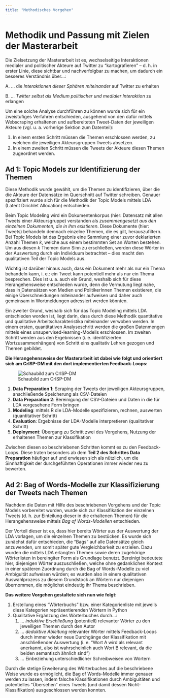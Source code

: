 ```yaml
---
title: "Methodisches Vorgehen"
---
```


# Methodik und Passung mit Zielen der Masterarbeit

Die Zielsetzung der Masterarbeit ist es, wechselseitige Interaktionen medialer und politischer Akteure auf Twitter zu "kartografieren" -- d. h. in erster Linie, diese sichtbar und nachverfolgbar zu machen, um dadurch ein besseres Verständnis über...:

A. ... die *Interaktionen dieser Sphären miteinander* auf Twitter zu erhalten

B. ... *Twitter selbst als Medium politischer und medialer Interaktion* zu erlangen

Um eine solche Analyse durchführen zu können wurde sich für ein zweistufiges Verfahren entschieden, ausgehend von den dafür mittels Webscraping erhaltenen und aufbereiteten Tweet-Daten der jeweiligen Akteure (vgl. u. a. vorherige Sektion zum Datenteil):

1.  In einem ersten Schritt müssen die Themen erschlossen werden, zu welchen die jeweiligen Akteursgruppen Tweets absetzen.
2.  In einem zweiten Schritt müssen die Tweets der Akteure diesen Themen zugeordnet werden.

## Ad 1: Topic Models zur Identifizierung der Themen

Diese Methodik wurde gewählt, um die Themen zu identifizieren, über die die Akteure der Datensätze im Querschnitt auf Twitter schreiben. Genauer spezifiziert wurde sich für die Methodik der Topic Models mittels LDA (Latent Dirichlet Allocation) entschieden.

Beim Topic Modeling wird ein Dokumentenkorpus (hier: Datensatz mit allen Tweets einer Akteursgruppe) verstanden als *zusammengesetzt aus den einzelnen Dokumenten, die in ihm existieren*. Diese Dokumente (hier: Tweets) behandeln demnach einzelne Themen, die es gilt, herauszufiltern. Bei Topic Models ist das Ergebnis eine Sammlung einer zuvor deklarierten Anzahl Themen *k*, welche aus einem bestimmten Set an Worten bestehen. Um aus diesen *k* Themen dann Sinn zu erschließen, werden diese Wörter in der Auswertung durch ein Individuum betrachtet -- dies macht den qualitativen Teil der Topic Models aus.

Wichtig ist darüber hinaus auch, dass ein Dokument mehr als nur ein Thema behandeln kann, i. e.: ein Tweet kann potentiell mehr als nur ein Thema besprechen. Dies ist u. a. auch ein Grund, weshalb sich für diese Herangehensweise entschieden wurde, denn die Vermutung liegt nahe, dass in Datensätzen von Medien und PolitikerInnen Themen existieren, die einige Überschneidungen miteinander aufweisen und daher auch gemeinsam in Wortmeldungen adressiert werden könnten.

Ein zweiter Grund, weshalb sich für das Topic Modeling mittels LDA entschieden worden ist, liegt darin, dass durch diese Methodik quantitative und qualitative Arbeitscharakteristika miteinander verwoben werden. In einem ersten, quantitativen Analyseschritt werden die großen Datenmengen mittels eines unsupervised-learning-Modells erschlossen. Im zweiten Schritt werden aus den Ergebnissen (i. e. identifizierten Wortzusammenhängen) von Schritt eins qualitativ Lehren gezogen und Themen gebildet.

**Die Herangehensweise der Masterarbeit ist dabei wie folgt und orientiert sich am CrISP-DM mit den dort implementierten Feedback-Loops:**

![Schaubild zum CrISP-DM](images/crisp-dm_lifecycle-01.png){fig-align="center"}

1.  **Data Preparation 1**: Scraping der Tweets der jeweiligen Akteursgruppen, anschließende Speicherung als CSV-Dateien
2.  **Data Preparation 2**: Bereinigung der CSV-Dateien und Daten in die für LDA vorgesehene Form bringen
3.  **Modeling**: mittels R die LDA-Modelle spezifizieren, rechnen, auswerten (quantitativer Schritt)
4.  **Evaluation**: Ergebnisse der LDA-Modelle interpretieren (qualitativer Schritt)
5.  **Deployment**: Übergang zu Schritt zwei des Vorgehens, Nutzung der erhaltenen Themen zur Klassifikation

Zwischen diesen so beschriebenen Schritten kommt es zu den Feedback-Loops. Diese traten besonders ab dem **Teil 2 des Schrittes Data Preparation** häufiger auf und erwiesen sich als nützlich, um die Sinnhaftigkeit der durchgeführten Operationen immer wieder neu zu bewerten.

## Ad 2: Bag of Words-Modelle zur Klassifizierung der Tweets nach Themen

Nachdem die Daten mit Hilfe des beschriebenen Vorgehens und der Topic Models vorbereitet wurden, wurde sich zur Klassifikation der einzelnen Tweets (d. h. zur Einteilung dieser in die erhaltenen Themen) für die Herangehensweise mittels *Bag of Words-Modellen* entschieden.

Der Vorteil dieser ist es, dass hier bereits Wörter aus der Auswertung der LDA vorlagen, um die einzelnen Themen zu bestücken. Es wurde sich zunächst dafür entschieden, die "Bags" auf alle Datensätze gleich anzuwenden, um somit später gute Vergleichbarkeit zu erzielen. Dazu wurden die mittels LDA erlangten Themen sowie deren zugehörige Wörterlisten in bereingiter Form als Grundlage benutzt. Bereinigt bedeutete hier, diejenigen Wörter auszuschließen, welche ohne gedanklichen Kontext in einer späteren Zuordnung durch die Bag of Words-Modelle zu viel Ambiguität aufweisen würden; es wurden also in einem qualitativen Auswahlprozess zu diesem Grundstock an Wörtern nur diejenigen übernommen, die möglichst eindeutig ihr Thema beschrieben.

**Das weitere Vorgehen gestaltete sich nun wie folgt:**

1.  Erstellung eines "Wörterbuchs" bzw. einer Kategorienliste mit jeweils diese Kategorien repräsentierenden Wörtern in Python
2.  Qualitative Ergänzung des Wörterbuches durch...:
    1.  ... *induktive Erschließung* (potentiell) relevanter Wörter zu den jeweiligen Themen durch den Autor
    2.  ... *deduktive Ableitung* relevanter Wörter mittels Feedback-Loops durch immer wieder neue Durchgänge der Klassifikation mit anschließender Auswertung (i. e. "Wort A wird als relevant anerkannt, also ist wahrscheinlich auch Wort B relevant, da die beiden semantisch ähnlich sind")
    3.  ... Einbeziehung unterschiedlicher Schreibweisen von Wörtern

Durch die stetige Erweiterung des Wörterbuches auf die beschriebene Weise wurde es ermöglicht, die Bag of Words-Modelle immer genauer werden zu lassen, indem falsche Klassifikationen durch Ambiguitäten und potentielles "Übersehen" eines Tweets (und damit dessen Nicht-Klassifikation) ausgeschlossen werden konnten.
